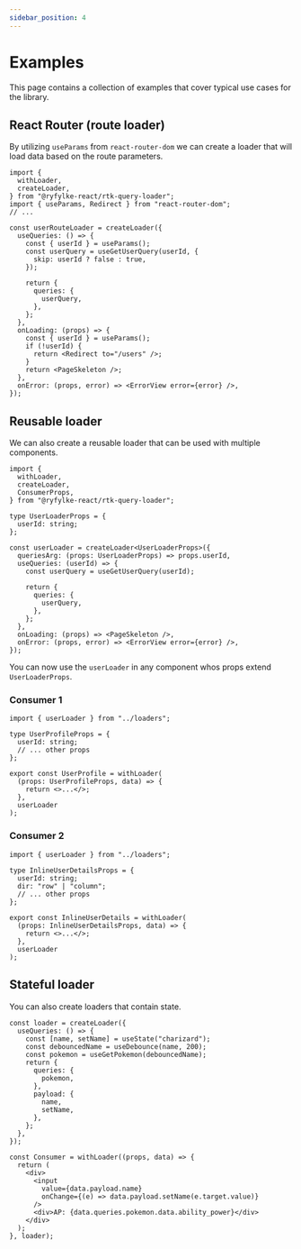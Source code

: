 ```yaml
---
sidebar_position: 4
---
```



# Examples

This page contains a collection of examples that cover typical use cases for the library.

<TOCInline toc={toc} />

## React Router (route loader)

By utilizing `useParams` from `react-router-dom` we can create a loader that will load data based on the route parameters.

```tsx
import {
  withLoader,
  createLoader,
} from "@ryfylke-react/rtk-query-loader";
import { useParams, Redirect } from "react-router-dom";
// ...

const userRouteLoader = createLoader({
  useQueries: () => {
    const { userId } = useParams();
    const userQuery = useGetUserQuery(userId, {
      skip: userId ? false : true,
    });

    return {
      queries: {
        userQuery,
      },
    };
  },
  onLoading: (props) => {
    const { userId } = useParams();
    if (!userId) {
      return <Redirect to="/users" />;
    }
    return <PageSkeleton />;
  },
  onError: (props, error) => <ErrorView error={error} />,
});
```

## Reusable loader

We can also create a reusable loader that can be used with multiple components.

```tsx
import {
  withLoader,
  createLoader,
  ConsumerProps,
} from "@ryfylke-react/rtk-query-loader";

type UserLoaderProps = {
  userId: string;
};

const userLoader = createLoader<UserLoaderProps>({
  queriesArg: (props: UserLoaderProps) => props.userId,
  useQueries: (userId) => {
    const userQuery = useGetUserQuery(userId);

    return {
      queries: {
        userQuery,
      },
    };
  },
  onLoading: (props) => <PageSkeleton />,
  onError: (props, error) => <ErrorView error={error} />,
});
```

You can now use the `userLoader` in any component whos props extend `UserLoaderProps`.

### Consumer 1

```tsx title="UserProfile.tsx"
import { userLoader } from "../loaders";

type UserProfileProps = {
  userId: string;
  // ... other props
};

export const UserProfile = withLoader(
  (props: UserProfileProps, data) => {
    return <>...</>;
  },
  userLoader
);
```

### Consumer 2

```tsx title="UserProfile.tsx"
import { userLoader } from "../loaders";

type InlineUserDetailsProps = {
  userId: string;
  dir: "row" | "column";
  // ... other props
};

export const InlineUserDetails = withLoader(
  (props: InlineUserDetailsProps, data) => {
    return <>...</>;
  },
  userLoader
);
```

## Stateful loader

You can also create loaders that contain state.

```tsx
const loader = createLoader({
  useQueries: () => {
    const [name, setName] = useState("charizard");
    const debouncedName = useDebounce(name, 200);
    const pokemon = useGetPokemon(debouncedName);
    return {
      queries: {
        pokemon,
      },
      payload: {
        name,
        setName,
      },
    };
  },
});

const Consumer = withLoader((props, data) => {
  return (
    <div>
      <input
        value={data.payload.name}
        onChange={(e) => data.payload.setName(e.target.value)}
      />
      <div>AP: {data.queries.pokemon.data.ability_power}</div>
    </div>
  );
}, loader);
```
